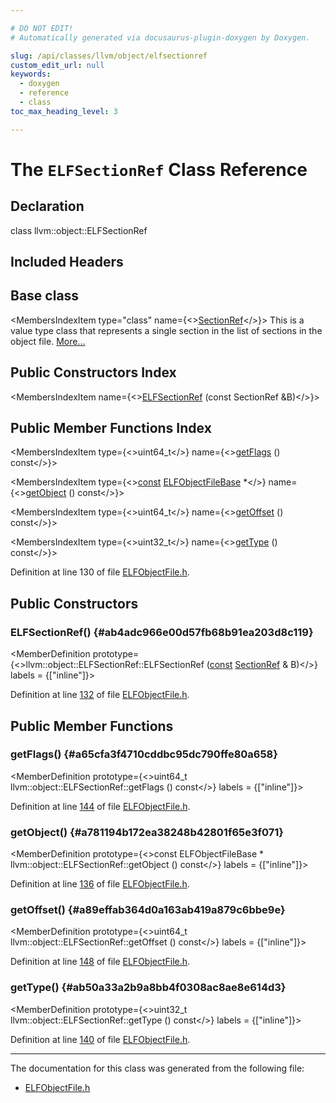 ```yaml
---

# DO NOT EDIT!
# Automatically generated via docusaurus-plugin-doxygen by Doxygen.

slug: /api/classes/llvm/object/elfsectionref
custom_edit_url: null
keywords:
  - doxygen
  - reference
  - class
toc_max_heading_level: 3

---
```





# The `ELFSectionRef` Class Reference

<DoxygenPage pluginConfig={pluginConfig}>



## Declaration

<CodeBlock>class llvm::object::ELFSectionRef</CodeBlock>

## Included Headers

<IncludesList>
<IncludesListItem
  filePath="llvm/Object/ELFObjectFile.h"
  permalink="/docs/api/files/include/include/llvm/include/llvm/object/elfobjectfile-h"
  isLocal="true" />
</IncludesList>

## Base class

<MembersIndex>

<MembersIndexItem
  type="class"
  name={<><a href="/docs/api/classes/llvm/object/sectionref">SectionRef</a></>}>
This is a value type class that represents a single section in the list of sections in the object file. <a href="/docs/api/classes/llvm/object/sectionref/#details">More...</a>
</MembersIndexItem>

</MembersIndex>

## Public Constructors Index

<MembersIndex>

<MembersIndexItem
  name={<><a href="#ab4adc966e00d57fb68b91ea203d8c119">ELFSectionRef</a> (const SectionRef &amp;B)</>}>
</MembersIndexItem>

</MembersIndex>

## Public Member Functions Index

<MembersIndex>

<MembersIndexItem
  type={<>uint64&#95;t</>}
  name={<><a href="#a65cfa3f4710cddbc95dc790ffe80a658">getFlags</a> () const</>}>
</MembersIndexItem>

<MembersIndexItem
  type={<><a href="/docs/api/files/lib/lib/target/lib/target/aarch64/aarch64promoteconstant-cpp/#a90f8350fecae261c25be85d38b451bff">const</a> <a href="/docs/api/classes/llvm/object/elfobjectfilebase">ELFObjectFileBase</a> &#42;</>}
  name={<><a href="#a781194b172ea38248b42801f65e3f071">getObject</a> () const</>}>
</MembersIndexItem>

<MembersIndexItem
  type={<>uint64&#95;t</>}
  name={<><a href="#a89effab364d0a163ab419a879c6bbe9e">getOffset</a> () const</>}>
</MembersIndexItem>

<MembersIndexItem
  type={<>uint32&#95;t</>}
  name={<><a href="#ab50a33a2b9a8bb4f0308ac8ae8e614d3">getType</a> () const</>}>
</MembersIndexItem>

</MembersIndex>


Definition at line 130 of file <a href="/docs/api/files/include/include/llvm/include/llvm/object/elfobjectfile-h">ELFObjectFile.h</a>.

<SectionDefinition>

## Public Constructors

### ELFSectionRef() {#ab4adc966e00d57fb68b91ea203d8c119}

<MemberDefinition
  prototype={<>llvm::object::ELFSectionRef::ELFSectionRef (<a href="/docs/api/files/lib/lib/target/lib/target/aarch64/aarch64promoteconstant-cpp/#a90f8350fecae261c25be85d38b451bff">const</a> <a href="/docs/api/classes/llvm/object/sectionref">SectionRef</a> &amp; B)</>}
  labels = {["inline"]}>

Definition at line <a href="/docs/api/files/include/include/llvm/include/llvm/object/elfobjectfile-h/#l00132">132</a> of file <a href="/docs/api/files/include/include/llvm/include/llvm/object/elfobjectfile-h">ELFObjectFile.h</a>.
</MemberDefinition>

</SectionDefinition>

<SectionDefinition>

## Public Member Functions

### getFlags() {#a65cfa3f4710cddbc95dc790ffe80a658}

<MemberDefinition
  prototype={<>uint64&#95;t llvm::object::ELFSectionRef::getFlags () const</>}
  labels = {["inline"]}>

Definition at line <a href="/docs/api/files/include/include/llvm/include/llvm/object/elfobjectfile-h/#l00144">144</a> of file <a href="/docs/api/files/include/include/llvm/include/llvm/object/elfobjectfile-h">ELFObjectFile.h</a>.
</MemberDefinition>

### getObject() {#a781194b172ea38248b42801f65e3f071}

<MemberDefinition
  prototype={<>const ELFObjectFileBase &#42; llvm::object::ELFSectionRef::getObject () const</>}
  labels = {["inline"]}>

Definition at line <a href="/docs/api/files/include/include/llvm/include/llvm/object/elfobjectfile-h/#l00136">136</a> of file <a href="/docs/api/files/include/include/llvm/include/llvm/object/elfobjectfile-h">ELFObjectFile.h</a>.
</MemberDefinition>

### getOffset() {#a89effab364d0a163ab419a879c6bbe9e}

<MemberDefinition
  prototype={<>uint64&#95;t llvm::object::ELFSectionRef::getOffset () const</>}
  labels = {["inline"]}>

Definition at line <a href="/docs/api/files/include/include/llvm/include/llvm/object/elfobjectfile-h/#l00148">148</a> of file <a href="/docs/api/files/include/include/llvm/include/llvm/object/elfobjectfile-h">ELFObjectFile.h</a>.
</MemberDefinition>

### getType() {#ab50a33a2b9a8bb4f0308ac8ae8e614d3}

<MemberDefinition
  prototype={<>uint32&#95;t llvm::object::ELFSectionRef::getType () const</>}
  labels = {["inline"]}>

Definition at line <a href="/docs/api/files/include/include/llvm/include/llvm/object/elfobjectfile-h/#l00140">140</a> of file <a href="/docs/api/files/include/include/llvm/include/llvm/object/elfobjectfile-h">ELFObjectFile.h</a>.
</MemberDefinition>

</SectionDefinition>

<hr/>

The documentation for this class was generated from the following file:

<ul>
<li><a href="/docs/api/files/include/include/llvm/include/llvm/object/elfobjectfile-h">ELFObjectFile.h</a></li>
</ul>

</DoxygenPage>
